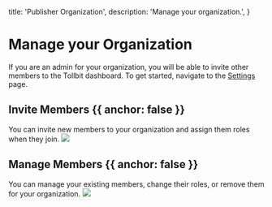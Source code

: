   title: 'Publisher Organization',
  description: 'Manage your organization.',
}

# Manage your Organization

If you are an admin for your organization, you will be able to invite other members to the Tollbit dashboard. To get started,
navigate to the [Settings](https://app.tollbit.com/settings) page.

## Invite Members {{ anchor: false }}

You can invite new members to your organization and assign them roles when they join.
![](/invite-members.png)

## Manage Members {{ anchor: false }}

You can manage your existing members, change their roles, or remove them for your organization.
![](/manage-members.png)